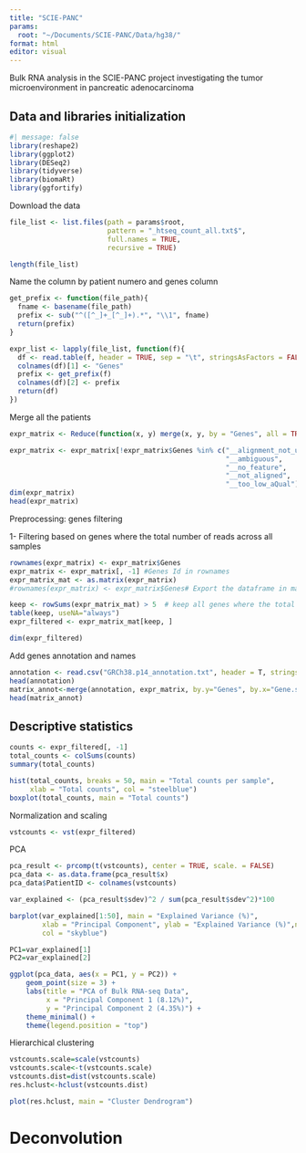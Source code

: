 ```yaml
---
title: "SCIE-PANC"
params: 
  root: "~/Documents/SCIE-PANC/Data/hg38/"
format: html
editor: visual
---
```


Bulk RNA analysis in the SCIE-PANC project investigating the tumor microenvironment in pancreatic adenocarcinoma

## Data and libraries initialization

```r
#| message: false
library(reshape2)
library(ggplot2)
library(DESeq2)
library(tidyverse)
library(biomaRt)
library(ggfortify)
```

Download the data

```r
file_list <- list.files(path = params$root, 
                        pattern = "_htseq_count_all.txt$", 
                        full.names = TRUE, 
                        recursive = TRUE)

length(file_list)
```

Name the column by patient numero and genes column

```r
get_prefix <- function(file_path){
  fname <- basename(file_path)
  prefix <- sub("^([^_]+_[^_]+).*", "\\1", fname)
  return(prefix)
}

expr_list <- lapply(file_list, function(f){
  df <- read.table(f, header = TRUE, sep = "\t", stringsAsFactors = FALSE)
  colnames(df)[1] <- "Genes"
  prefix <- get_prefix(f)
  colnames(df)[2] <- prefix
  return(df)
})
```

Merge all the patients

```r
expr_matrix <- Reduce(function(x, y) merge(x, y, by = "Genes", all = TRUE), expr_list)
```

```r
expr_matrix <- expr_matrix[!expr_matrix$Genes %in% c("__alignment_not_unique",
                                                     "__ambiguous",
                                                     "__no_feature",
                                                     "__not_aligned",
                                                     "__too_low_aQual"), ]
dim(expr_matrix)
head(expr_matrix)
```

Preprocessing: genes filtering

1- Filtering based on genes where the total number of reads across all samples

```r
rownames(expr_matrix) <- expr_matrix$Genes
expr_matrix <- expr_matrix[, -1] #Genes Id in rownames
expr_matrix_mat <- as.matrix(expr_matrix)
#rownames(expr_matrix) <- expr_matrix$Genes# Export the dataframe in matrix        

keep <- rowSums(expr_matrix_mat) > 5  # keep all genes where the total number of reads across all samples is greater than 5
table(keep, useNA="always") 
expr_filtered <- expr_matrix_mat[keep, ]

dim(expr_filtered) 
```

Add genes annotation and names

```r
annotation <- read.csv("GRCh38.p14_annotation.txt", header = T, stringsAsFactors = F)
head(annotation)
matrix_annot<-merge(annotation, expr_matrix, by.y="Genes", by.x="Gene.stable.ID")
head(matrix_annot)
```

## Descriptive statistics

```r
counts <- expr_filtered[, -1]
total_counts <- colSums(counts)
summary(total_counts)

hist(total_counts, breaks = 50, main = "Total counts per sample",
     xlab = "Total counts", col = "steelblue")
boxplot(total_counts, main = "Total counts")
```

Normalization and scaling

```r
vstcounts <- vst(expr_filtered)
```

PCA

```r
pca_result <- prcomp(t(vstcounts), center = TRUE, scale. = FALSE)  
pca_data <- as.data.frame(pca_result$x)
pca_data$PatientID <- colnames(vstcounts)
```

```r
var_explained <- (pca_result$sdev)^2 / sum(pca_result$sdev^2)*100

barplot(var_explained[1:50], main = "Explained Variance (%)",
        xlab = "Principal Component", ylab = "Explained Variance (%)",names.arg = 1:50,
        col = "skyblue")
```

```r
PC1=var_explained[1]
PC2=var_explained[2]

ggplot(pca_data, aes(x = PC1, y = PC2)) +
    geom_point(size = 3) +
    labs(title = "PCA of Bulk RNA-seq Data",
         x = "Principal Component 1 (8.12%)",
         y = "Principal Component 2 (4.35%)") +
    theme_minimal() +
    theme(legend.position = "top")
```

Hierarchical clustering

```r
vstcounts.scale=scale(vstcounts)
vstcounts.scale<-t(vstcounts.scale)
vstcounts.dist=dist(vstcounts.scale)
res.hclust<-hclust(vstcounts.dist)

plot(res.hclust, main = "Cluster Dendrogram")
```

# Deconvolution 
